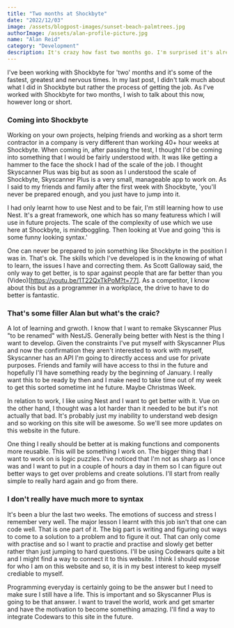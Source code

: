 ```yaml
---
title: "Two months at Shockbyte"
date: "2022/12/03"
image: /assets/blogpost-images/sunset-beach-palmtrees.jpg
authorImage: /assets/alan-profile-picture.jpg
name: "Alan Reid"
category: "Development"
description: It's crazy how fast two months go. I'm surprised it's already been this long at Shockbyte
---
```


I've been working with Shockbyte for 'two' months and it's some of the fastest, greatest and nervous times. In my last post, I didn't talk much about what I did in Shockbyte but rather the process of getting the job. As I've worked with Shockbyte for two months, I wish to talk about this now, however long or short.

### Coming into Shockbyte

Working on your own projects, helping friends and working as a short term contractor in a company is very different than working 40+ hour weeks at Shockbyte. When coming in, after passing the test, I thought I'd be coming into something that I would be fairly understood with. It was like getting a hammer to the face the shock I had of the scale of the job. I thought Skyscanner Plus was big but as soon as I understood the scale of Shockbyte, Skyscanner Plus is a very small, manageable app to work on. As I said to my friends and family after the first week with Shockbyte, 'you'll never be prepared enough, and you just have to jump into it.

I had only learnt how to use Nest and to be fair, I'm still learning how to use Nest. It's a great framework, one which has so many featuress which I will use in future projects. The scale of the complexity of use which we use here at Shockbyte, is mindboggling. Then looking at Vue and going 'this is some funny looking syntax.'

One can never be prepared to join something like Shockbyte in the position I was in. That's ok. The skills which I've developed is in the knowing of what to learn, the issues I have and correcting them. As Scott Galloway said, the only way to get better, is to spar against people that are far better than you (Video)[https://youtu.be/1T22QxTkPoM?t=77]. As a competitor, I know about this but as a programmer in a workplace, the drive to have to do better is fantastic. 

### That's some filler Alan but what's the craic?

A lot of learning and grwoth. I know that I want to remake Skyscanner Plus "to be renamed" with NestJS. Generally being better with Nest is the thing I want to develop. Given the constraints I've put myself with Skyscanner Plus and now the confirmation they aren't interested to work with myself, Skyscanner has an API I'm going to directly access and use for private purposes. Friends and family will have access to thsi in the future and hopefully I'll have something ready by the beginning of January. I really want this to be ready by then and I make need to take time out of my week to get this sorted sometime int he future. Maybe Christmas Week. 

In relation to work, I like using Nest and I want to get better with it. Vue on the other hand, I thought was a lot harder than it needed to be but it's not actually that bad. It's probably just my inability to understand web design and so working on this site will be awesome. So we'll see more updates on this website in the future. 

One thing I really should be better at is making functions and components more reusable. This will be something I work on. The bigger thing that I want to work on is logic puzzles. I've noticed that I'm not as sharp as I once was and I want to put in a couple of hours a day in them so I can figure out better ways to get over problems and create solutions. I'll start from really simple to really hard again and go from there. 

### I don't really have much more to syntax

It's been a blur the last two weeks. The emotions of success and stress I remember very well. The major lesson I learnt with this job isn't that one can code well. That is one part of it. The big part is writing and figuring out ways to come to a solution to a problem and to figure it out. That can only come with practise and so I want to practie and practise and slowly get better rather than just jumping to hard questions. I'll be using Codewars quite a bit and I might find a way to connect it to this website. I think I should expose for who I am on this website and so, it is in my best interest to keep myself crediable to myself. 

Programming everyday is certainly going to be the answer but I need to make sure I still have a life. This is important and so Skyscanner Plus is going to be that answer. I want to travel the world, work and get smarter and have the motivation to become something amazing. I'll find a way to integrate Codewars to this site in the future. 


